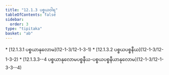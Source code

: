 ```yaml
---
title: "12.1.3 ပစ္စယဝါရ"
tableOfContents: false
sidebar:
  order: 3
type: "tipitaka"
basket: "ab"
---
```



<DynamicBreadcrumb />



<TableOfContents>
* [12.1.3.1 ပစ္စယာနုလောမ](12-1-3/12-1-3-1)
* [12.1.3.2 ပစ္စယပစ္စနီယ](12-1-3/12-1-3-2)
* [12.1.3.3--4 ပစ္စယာနုလောမပစ္စနီယ-ပစ္စယပစ္စနီယာနုလောမ](12-1-3/12-1-3-3--4)
</TableOfContents>